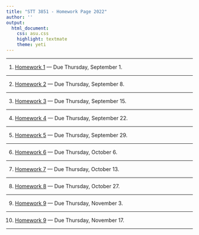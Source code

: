 ```yaml
---
title: "STT 3851 - Homework Page 2022"
author: ''
output:
  html_document:
    css: asu.css
    highlight: textmate
    theme: yeti
---
```


***

1) [Homework 1](..\Homework\HW1chapter1F2022.pdf) --- Due Thursday, September 1.

***


2) [Homework 2](..\Homework\HW2chapter2F2022.pdf) --- Due Thursday, September 8. 

***


3) [Homework 3](..\Homework\HW3chapter2F2022.pdf) --- Due Thursday, September 15. 

***

4) [Homework 4](..\Homework\HW4chapter2F2022.pdf) --- Due Thursday, September 22. 

***

5) [Homework 5](..\Homework\HW5chapter3F2022.pdf) --- Due Thursday, September 29. 

***

6) [Homework 6](..\Homework\HW6chapter3F2022.pdf) --- Due Thursday, October 6. 

***

7) [Homework 7](..\Homework\HW7chapter3F2022.pdf) --- Due Thursday, October 13. 

***

8) [Homework 8](..\Homework\HW8chapter3F2022.pdf) --- Due Thursday, October 27. 

***

9) [Homework 9](..\Homework\HW9chapter5F2022.pdf) --- Due Thursday, November 3. 

***

10) [Homework 9](..\Homework\HW10chapter6F2022.pdf) --- Due Thursday, November 17. 

***